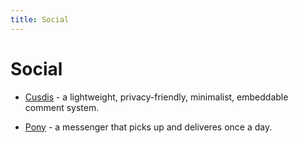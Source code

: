 ```yaml
---
title: Social
---
```


# Social

- [Cusdis](https://github.com/djyde/cusdis) - a lightweight, privacy-friendly, minimalist, embeddable comment system. <nobr className="v-align"><i className="ri-html5-line icon"></i> <i className="ri-open-source-line"></i></nobr>

- [Pony](https://www.ponymessenger.com/) - a messenger that picks up and deliveres once a day. <nobr className="v-align"><i className="ri-device-line"></i></nobr>
